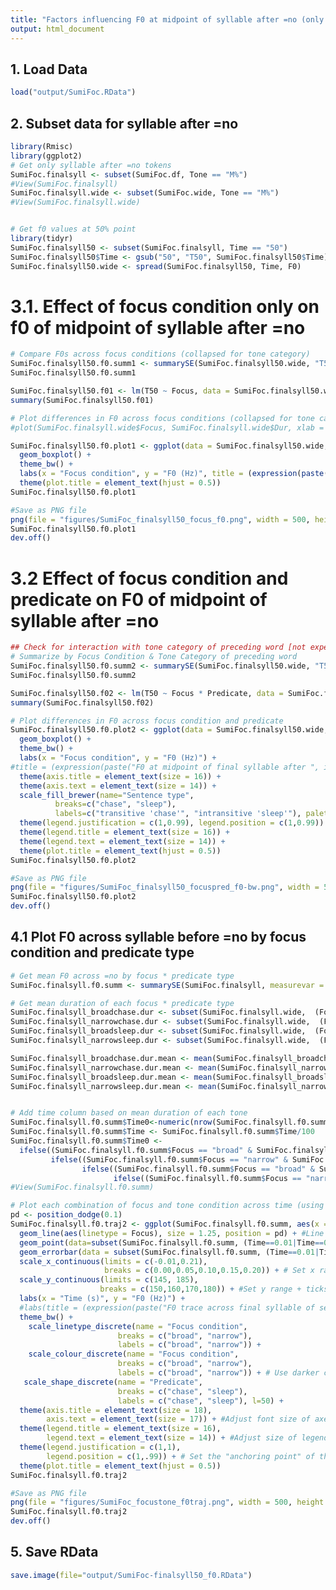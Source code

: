 ```yaml
---
title: "Factors influencing F0 at midpoint of syllable after =no (only 'chase' and 'sleep' predicates)"
output: html_document
---
```


## 1. Load Data
```r
load("output/SumiFoc.RData")
```

## 2. Subset data for syllable after =no
```r
library(Rmisc)
library(ggplot2)
# Get only syllable after =no tokens
SumiFoc.finalsyll <- subset(SumiFoc.df, Tone == "M%")
#View(SumiFoc.finalsyll)
SumiFoc.finalsyll.wide <- subset(SumiFoc.wide, Tone == "M%")
#View(SumiFoc.finalsyll.wide)


# Get f0 values at 50% point
library(tidyr)
SumiFoc.finalsyll50 <- subset(SumiFoc.finalsyll, Time == "50")
SumiFoc.finalsyll50$Time <- gsub("50", "T50", SumiFoc.finalsyll50$Time)
SumiFoc.finalsyll50.wide <- spread(SumiFoc.finalsyll50, Time, F0)
```

# 3.1. Effect of focus condition only on f0 of midpoint of syllable after =no
```r
# Compare F0s across focus conditions (collapsed for tone category)
SumiFoc.finalsyll50.f0.summ1 <- summarySE(SumiFoc.finalsyll50.wide, "T50", groupvars = "Focus", na.rm = TRUE)
SumiFoc.finalsyll50.f0.summ1

SumiFoc.finalsyll50.f01 <- lm(T50 ~ Focus, data = SumiFoc.finalsyll50.wide)
summary(SumiFoc.finalsyll50.f01)

# Plot differences in F0 across focus conditions (collapsed for tone category)
#plot(SumiFoc.finalsyll.wide$Focus, SumiFoc.finalsyll.wide$Dur, xlab = "Focus condition", ylab = "F0 (ms)", main = expression(paste("F0 of ", italic("=no"), " by focus condition")))

SumiFoc.finalsyll50.f0.plot1 <- ggplot(data = SumiFoc.finalsyll50.wide, aes(x = Focus, fill = Focus, y = T50)) +
  geom_boxplot() +
  theme_bw() +
  labs(x = "Focus condition", y = "F0 (Hz)", title = (expression(paste("F0 at midpoint of final syllable after ", italic("=no"), " by focus condition")))) +
  theme(plot.title = element_text(hjust = 0.5))
SumiFoc.finalsyll50.f0.plot1

#Save as PNG file
png(file = "figures/SumiFoc_finalsyll50_focus_f0.png", width = 500, height = 450, res = 72)
SumiFoc.finalsyll50.f0.plot1
dev.off()
```

# 3.2 Effect of focus condition and predicate on F0 of midpoint of syllable after =no
```r
## Check for interaction with tone category of preceding word [not expected]
# Summarize by Focus Condition & Tone Category of preceding word
SumiFoc.finalsyll50.f0.summ2 <- summarySE(SumiFoc.finalsyll50.wide, "T50", groupvars = c("Focus", "Predicate"), na.rm = TRUE)
SumiFoc.finalsyll50.f0.summ2

SumiFoc.finalsyll50.f02 <- lm(T50 ~ Focus * Predicate, data = SumiFoc.finalsyll50.wide)
summary(SumiFoc.finalsyll50.f02)

# Plot differences in F0 across focus condition and predicate
SumiFoc.finalsyll50.f0.plot2 <- ggplot(data = SumiFoc.finalsyll50.wide, aes(x = Focus, fill = Predicate,  y = T50)) +
  geom_boxplot() +
  theme_bw() +
  labs(x = "Focus condition", y = "F0 (Hz)") +
#title = (expression(paste("F0 at midpoint of final syllable after ", italic("=no")))))
  theme(axis.title = element_text(size = 16)) +
  theme(axis.text = element_text(size = 14)) +
  scale_fill_brewer(name="Sentence type",
          breaks=c("chase", "sleep"),
          labels=c("transitive 'chase'", "intransitive 'sleep'"), palette="Greys") +
  theme(legend.justification = c(1,0.99), legend.position = c(1,0.99)) +
  theme(legend.title = element_text(size = 16)) +
  theme(legend.text = element_text(size = 14)) +
  theme(plot.title = element_text(hjust = 0.5))
SumiFoc.finalsyll50.f0.plot2

#Save as PNG file
png(file = "figures/SumiFoc_finalsyll50_focuspred_f0-bw.png", width = 500, height = 450, res = 72)
SumiFoc.finalsyll50.f0.plot2
dev.off()
```

## 4.1 Plot F0 across syllable before =no by focus condition and predicate type
```r
# Get mean F0 across =no by focus * predicate type
SumiFoc.finalsyll.f0.summ <- summarySE(SumiFoc.finalsyll, measurevar = "F0", groupvars=c("Focus", "Predicate", "Time"), na.rm=TRUE, conf.interval=0.95, .drop=TRUE)

# Get mean duration of each focus * predicate type
SumiFoc.finalsyll_broadchase.dur <- subset(SumiFoc.finalsyll.wide,  (Focus == "broad" & Predicate == "chase"),  select = c(Focus, Predicate, Dur))
SumiFoc.finalsyll_narrowchase.dur <- subset(SumiFoc.finalsyll.wide,  (Focus == "narrow" & Predicate == "chase"),  select = c(Focus, Predicate, Dur))
SumiFoc.finalsyll_broadsleep.dur <- subset(SumiFoc.finalsyll.wide,  (Focus == "broad" & Predicate == "sleep"),  select = c(Focus, Predicate, Dur))
SumiFoc.finalsyll_narrowsleep.dur <- subset(SumiFoc.finalsyll.wide,  (Focus == "narrow" & Predicate == "sleep"),  select = c(Focus, Predicate, Dur))

SumiFoc.finalsyll_broadchase.dur.mean <- mean(SumiFoc.finalsyll_broadchase.dur$Dur)
SumiFoc.finalsyll_narrowchase.dur.mean <- mean(SumiFoc.finalsyll_narrowchase.dur$Dur)
SumiFoc.finalsyll_broadsleep.dur.mean <- mean(SumiFoc.finalsyll_broadsleep.dur$Dur)
SumiFoc.finalsyll_narrowsleep.dur.mean <- mean(SumiFoc.finalsyll_narrowsleep.dur$Dur)


# Add time column based on mean duration of each tone
SumiFoc.finalsyll.f0.summ$Time0<-numeric(nrow(SumiFoc.finalsyll.f0.summ))
SumiFoc.finalsyll.f0.summ$Time <- SumiFoc.finalsyll.f0.summ$Time/100
SumiFoc.finalsyll.f0.summ$Time0 <-
  ifelse((SumiFoc.finalsyll.f0.summ$Focus == "broad" & SumiFoc.finalsyll.f0.summ$Predicate == "chase"), SumiFoc.finalsyll.f0.summ$Time*SumiFoc.finalsyll_broadchase.dur.mean,
         ifelse((SumiFoc.finalsyll.f0.summ$Focus == "narrow" & SumiFoc.finalsyll.f0.summ$Predicate == "chase"), SumiFoc.finalsyll.f0.summ$Time*SumiFoc.finalsyll_narrowchase.dur.mean,
                ifelse((SumiFoc.finalsyll.f0.summ$Focus == "broad" & SumiFoc.finalsyll.f0.summ$Predicate == "sleep"), SumiFoc.finalsyll.f0.summ$Time*SumiFoc.finalsyll_broadsleep.dur.mean,
                       ifelse((SumiFoc.finalsyll.f0.summ$Focus == "narrow" & SumiFoc.finalsyll.f0.summ$Predicate == "sleep"), SumiFoc.finalsyll.f0.summ$Time*SumiFoc.finalsyll_narrowsleep.dur.mean, 0))))
#View(SumiFoc.finalsyll.f0.summ)

# Plot each combination of focus and tone condition across time (using mean duration of each combination)
pd <- position_dodge(0.1)
SumiFoc.finalsyll.f0.traj2 <- ggplot(SumiFoc.finalsyll.f0.summ, aes(x = Time0, y = F0, colour = Focus, linetype = Focus, shape = Predicate, group = interaction(Focus,Predicate))) + #Use x=Time for equal time
  geom_line(aes(linetype = Focus), size = 1.25, position = pd) + #Line type depends on focus condition
  geom_point(data=subset(SumiFoc.finalsyll.f0.summ, (Time==0.01|Time==0.2|Time==0.4|Time==0.6|Time==0.8|Time==1)), aes(shape = Predicate), size = 5, position = pd) + #Only show the points for a subset of the data
  geom_errorbar(data = subset(SumiFoc.finalsyll.f0.summ, (Time==0.01|Time==0.2|Time==0.4|Time==0.6|Time==0.8|Time==1)), aes(ymin = F0-sd/2, ymax = F0+sd/2), width = 1.0, position = pd) + #Only show half the SD for a subset of the data
  scale_x_continuous(limits = c(-0.01,0.21),
                     breaks = c(0.00,0.05,0.10,0.15,0.20)) + # Set x range + ticks
  scale_y_continuous(limits = c(145, 185), 
                    breaks = c(150,160,170,180)) + #Set y range + ticks
  labs(x = "Time (s)", y = "F0 (Hz)") +
  #labs(title = (expression(paste("F0 trace across final syllable of sentence"))) +
  theme_bw() +
    scale_linetype_discrete(name = "Focus condition",
                        breaks = c("broad", "narrow"),
                        labels = c("broad", "narrow")) +
    scale_colour_discrete(name = "Focus condition",
                        breaks = c("broad", "narrow"),
                        labels = c("broad", "narrow")) + # Use darker colors, lightness=50
   scale_shape_discrete(name = "Predicate",
                        breaks = c("chase", "sleep"),
                        labels = c("chase", "sleep"), l=50) + 
  theme(axis.title = element_text(size = 18),
        axis.text = element_text(size = 17)) + #Adjust font size of axes
  theme(legend.title = element_text(size = 16),
        legend.text = element_text(size = 14)) + #Adjust size of legend
  theme(legend.justification = c(1,1),
        legend.position = c(1,.99)) + # Set the "anchoring point" of the legend (bottom-left is 0,0; top-right is 1,1); Put top-right corner of legend box in top-right corner of graph
  theme(plot.title = element_text(hjust = 0.5))
SumiFoc.finalsyll.f0.traj2

#Save as PNG file
png(file = "figures/SumiFoc_focustone_f0traj.png", width = 500, height = 450, res = 72)
SumiFoc.finalsyll.f0.traj2
dev.off()
```


## 5. Save RData
```r
save.image(file="output/SumiFoc-finalsyll50_f0.RData")
```
